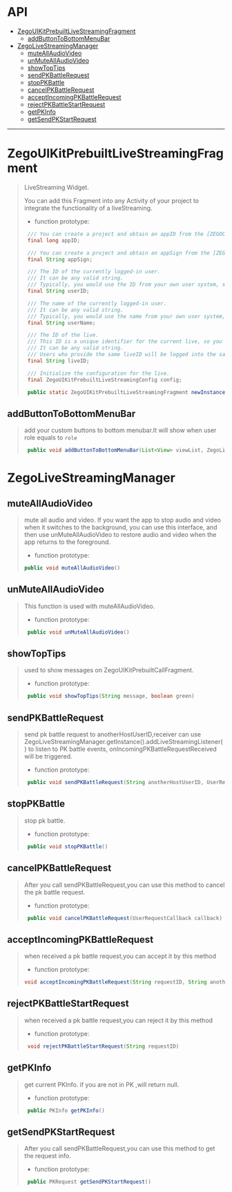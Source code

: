 # API

- <a href="#ZegoUIKitPrebuiltLiveStreamingFragment">ZegoUIKitPrebuiltLiveStreamingFragment</a>
  - <a href="#addButtonToBottomMenuBar">addButtonToBottomMenuBar</a>
- <a href="#ZegoLiveStreamingManager">ZegoLiveStreamingManager</a>
  - <a href="#muteAllAudioVideo">muteAllAudioVideo</a>
  - <a href="#unMuteAllAudioVideo">unMuteAllAudioVideo</a>
  - <a href="#showTopTips">showTopTips</a>
  - <a href="#sendPKBattleRequest">sendPKBattleRequest</a>
  - <a href="#stopPKBattle">stopPKBattle</a>
  - <a href="#cancelPKBattleRequest">cancelPKBattleRequest</a>
  - <a href="#acceptIncomingPKBattleRequest">acceptIncomingPKBattleRequest</a>
  - <a href="#rejectPKBattleStartRequest">rejectPKBattleStartRequest</a>
  - <a href="#getPKInfo">getPKInfo</a>
  - <a href="#getSendPKStartRequest">getSendPKStartRequest</a>

---

<a id="ZegoUIKitPrebuiltLiveStreamingFragment"></a>

# ZegoUIKitPrebuiltLiveStreamingFragment

>
> LiveStreaming Widget.
>
> You can add this Fragment into any Activity of your project to integrate the functionality of a liveStreaming.
>
>
> - function prototype:
>
>```java
>  /// You can create a project and obtain an appID from the [ZEGOCLOUD Admin >Console](https://console.zegocloud.com).
>  final long appID;
>
>  /// You can create a project and obtain an appSign from the [ZEGOCLOUD >Admin Console](https://console.zegocloud.com).
>  final String appSign;
>
>  /// The ID of the currently logged-in user.
>  /// It can be any valid string.
>  /// Typically, you would use the ID from your own user system, such as >Firebase.
>  final String userID;
>
>  /// The name of the currently logged-in user.
>  /// It can be any valid string.
>  /// Typically, you would use the name from your own user system, such as >Firebase.
>  final String userName;
>
>  /// The ID of the live.
>  /// This ID is a unique identifier for the current live, so you need to >ensure its uniqueness.
>  /// It can be any valid string.
>  /// Users who provide the same liveID will be logged into the same room >for the live.
>  final String liveID;
>
>  /// Initialize the configuration for the live.
>  final ZegoUIKitPrebuiltLiveStreamingConfig config;
>
>  public static ZegoUIKitPrebuiltLiveStreamingFragment newInstance(long appID, @NonNull String appSign, @NonNull String userID, @NonNull String userName, @NonNull String liveID, @NonNull ZegoUIKitPrebuiltLiveStreamingConfig config) 
>```

<a id="addButtonToBottomMenuBar"></a>

## addButtonToBottomMenuBar
>
> add your custom buttons to bottom menubar.It will show when user role equals to `role`
>
>```java
>  public void addButtonToBottomMenuBar(List<View> viewList, ZegoLiveStreamingRole role)
>```

<a id="ZegoLiveStreamingManager"></a>

# ZegoLiveStreamingManager


<a id="muteAllAudioVideo"></a>

## muteAllAudioVideo

> mute all audio and video. If you want the app to stop audio and video when it switches to the background, you can use this interface, and then use unMuteAllAudioVideo to restore audio and video when the app returns to the foreground.
>
> - function prototype:
>
> ```java
> public void muteAllAudioVideo()
> ```


<a id="unMuteAllAudioVideo"></a>

## unMuteAllAudioVideo

> This function is used with muteAllAudioVideo.
>
> - function prototype:
>
> ```java
>  public void unMuteAllAudioVideo()
> ```

<a id="showTopTips"></a>

## showTopTips

> 
>  used to show messages on ZegoUIKitPrebuiltCallFragment. 
>
> - function prototype:
>
> ```java
>  public void showTopTips(String message, boolean green)
> ```

<a id="sendPKBattleRequest"></a>

## sendPKBattleRequest

> 
>  send pk battle request to anotherHostUserID,receiver can use ZegoLiveStreamingManager.getInstance().addLiveStreamingListener() to listen to PK battle events, onIncomingPKBattleRequestReceived will be triggered.
>
> - function prototype:
>
> ```java
>  public void sendPKBattleRequest(String anotherHostUserID, UserRequestCallback callback)
> ```

<a id="stopPKBattle"></a>

## stopPKBattle

> 
> stop pk battle. 
>
> - function prototype:
>
> ```java
>  public void stopPKBattle()
> ```

<a id="cancelPKBattleRequest"></a>

## cancelPKBattleRequest

> 
> After you call sendPKBattleRequest,you can use this method to cancel the pk battle request. 
>
> - function prototype:
>
> ```java
>  public void cancelPKBattleRequest(UserRequestCallback callback)
> ```

<a id="acceptIncomingPKBattleRequest"></a>

## acceptIncomingPKBattleRequest

> 
> when received a pk battle request,you can accept it by this method
>
> - function prototype:
>
> ```java
> void acceptIncomingPKBattleRequest(String requestID, String anotherHostLiveID, ZegoUIKitUser anotherHostUser)
> ```


<a id="rejectPKBattleStartRequest"></a>

## rejectPKBattleStartRequest

> 
> when received a pk battle request,you can reject it by this method
>
> - function prototype:
>
> ```java
>  void rejectPKBattleStartRequest(String requestID)
> ```


<a id="getPKInfo"></a>

## getPKInfo

> 
> get current PKInfo. if you are not in PK ,will return null.
>
> - function prototype:
>
> ```java
>  public PKInfo getPKInfo()
> ```


<a id="getSendPKStartRequest"></a>

## getSendPKStartRequest

> 
> After you call sendPKBattleRequest,you can use this method to get the request info. 
>
> - function prototype:
>
> ```java
>  public PKRequest getSendPKStartRequest()
> ```
